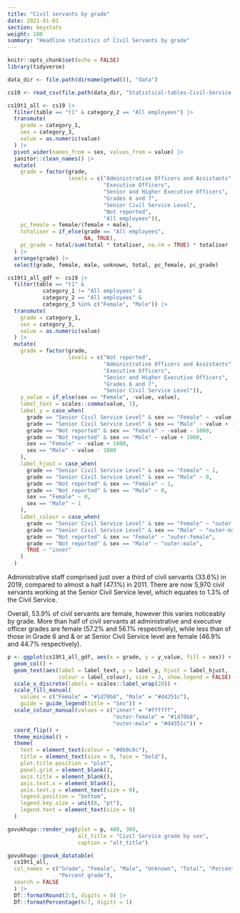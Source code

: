 ```yaml
---
title: "Civil servants by grade"
date: 2021-01-01
section: keystats
weight: 100
summary: "Headline statistics of Civil Servants by grade"
---
```


```r
knitr::opts_chunk$set(echo = FALSE)
library(tidyverse)

data_dir <- file.path(dirname(getwd()), "data")

cs19 <- read_csv(file.path(data_dir, "Statistical-tables-Civil-Service-Statistics-2019-machine-readable-headcounts-version-V2.csv"))

cs19t1_all <- cs19 |> 
  filter(table == "t1" & category_2 == "All employees") |>
  transmute(
    grade = category_1,
    sex = category_3,
    value = as.numeric(value)
  ) |>
  pivot_wider(names_from = sex, values_from = value) |>
  janitor::clean_names() |>
  mutate(
    grade = factor(grade,
                   levels = c("Administrative Officers and Assistants",
                              "Executive Officers",
                              "Senior and Higher Executive Officers",
                              "Grades 6 and 7",
                              "Senior Civil Service Level",
                              "Not reported",
                              "All employees")),
    pc_female = female/(female + male),
    totaliser = if_else(grade == "All employees", 
                        NA, TRUE),
    pc_grade = total/sum(total * totaliser, na.rm = TRUE) * totaliser
  ) |>
  arrange(grade) |>
  select(grade, female, male, unknown, total, pc_female, pc_grade)

cs19t1_all_gdf <- cs19 |>
  filter(table == "t1" & 
           category_1 != "All employees" &
           category_2 == "All employees" & 
           category_3 %in% c("Female", "Male")) |>
  transmute(
    grade = category_1,
    sex = category_3,
    value = as.numeric(value)
  ) |>
  mutate(
    grade = factor(grade,
                   levels = c("Not reported",
                              "Administrative Officers and Assistants",
                              "Executive Officers",
                              "Senior and Higher Executive Officers",
                              "Grades 6 and 7",
                              "Senior Civil Service Level")),
    y_value = if_else(sex == "Female", -value, value),
    label_text = scales::comma(value, 1),
    label_y = case_when(
      grade == "Senior Civil Service Level" & sex == "Female" ~ -value - 1000,
      grade == "Senior Civil Service Level" & sex == "Male" ~ value + 1000,
      grade == "Not reported" & sex == "Female" ~ -value - 1000,
      grade == "Not reported" & sex == "Male" ~ value + 1000,
      sex == "Female" ~ -value + 1000,
      sex == "Male" ~ value - 1000
    ),
    label_hjust = case_when(
      grade == "Senior Civil Service Level" & sex == "Female" ~ 1,
      grade == "Senior Civil Service Level" & sex == "Male" ~ 0,
      grade == "Not reported" & sex == "Female" ~ 1,
      grade == "Not reported" & sex == "Male" ~ 0,
      sex == "Female" ~ 0,
      sex == "Male" ~ 1
    ),
    label_colour = case_when(
      grade == "Senior Civil Service Level" & sex == "Female" ~ "outer-female",
      grade == "Senior Civil Service Level" & sex == "Male" ~ "outer-male",
      grade == "Not reported" & sex == "Female" ~ "outer-female",
      grade == "Not reported" & sex == "Male" ~ "outer-male",
      TRUE ~ "inner"
    )
  )

```

::::{.govuk-grid-row .data-row}

:::{.govuk-grid-column-two-thirds}
Administrative staff comprised just over a third of civil servants (33.6%) in 2019, compared to almost a half (47.1%) in 2011. There are now 5,970 civil servants working at the Senior Civil Service level, which equates to 1.3% of the Civil Service.

Overall, 53.9% of civil servants are female, however this varies noticeably by grade. More than half of civil servants at administrative and executive officer grades are female (57.2% and 56.1% respectively), while less than of those in Grade 6 and & or at Senior Civil Service level are female (46.9% and 44.7% respectively).

:::

:::{.govuk-grid-column-one-third}
```r
p <- ggplot(cs19t1_all_gdf, aes(x = grade, y = y_value, fill = sex)) +
  geom_col() +
  geom_text(aes(label = label_text, y = label_y, hjust = label_hjust, 
                colour = label_colour), size = 3, show.legend = FALSE) +
  scale_x_discrete(labels = scales::label_wrap(20)) +
  scale_fill_manual(
    values = c("Female" = "#1d70b8", "Male" = "#d4351c"),
    guide = guide_legend(title = "Sex")) +
  scale_colour_manual(values = c("inner" = "#ffffff", 
                                 "outer-female" = "#1d70b8",
                                 "outer-male" = "#d4351c")) +
  coord_flip() +
  theme_minimal() +
  theme(
    text = element_text(colour = "#0b0c0c"),
    title = element_text(size = 9, face = "bold"), 
    plot.title.position = "plot",
    panel.grid = element_blank(),
    axis.title = element_blank(),
    axis.text.x = element_blank(),
    axis.text.y = element_text(size = 9),
    legend.position = "bottom",
    legend.key.size = unit(8, "pt"),
    legend.text = element_text(size = 9)
  )

govukhugo::render_svg(plot = p, 400, 300, 
                      alt_title = "Civil Service grade by sex",
                      caption = "alt_title")
```
:::

::::

```r

govukhugo::govuk_datatable(
  cs19t1_all,
  col_names = c("Grade", "Female", "Male", "Unknown", "Total", "Percent female",
                "Percent grade"),
  search = FALSE
  ) |>
  DT::formatRound(2:5, digits = 0) |>
  DT::formatPercentage(6:7, digits = 1)

```

